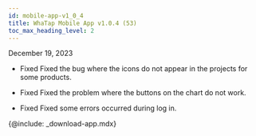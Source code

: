 ```yaml
---
id: mobile-app-v1_0_4
title: WhaTap Mobile App v1.0.4 (53)
toc_max_heading_level: 2
---
```


December 19, 2023

-   <Status>Fixed</Status> Fixed the bug where the icons do not appear in the projects for some products.

-   <Status>Fixed</Status> Fixed the problem where the buttons on the chart do not work.

-   <Status>Fixed</Status> Fixed some errors occurred during log in.

{@include: _download-app.mdx}
